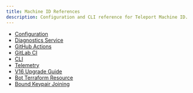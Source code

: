 ```yaml
---
title: Machine ID References
description: Configuration and CLI reference for Teleport Machine ID.
---
```


- [Configuration](configuration.mdx)
- [Diagnostics Service](diagnostics-service.mdx)
- [GitHub Actions](github-actions.mdx)
- [GitLab CI](gitlab.mdx)
- [CLI](../../reference/cli/tbot.mdx)
- [Telemetry](telemetry.mdx)
- [V16 Upgrade Guide](v16-upgrade-guide.mdx)
- [Bot Terraform Resource](../../reference/terraform-provider/resources/bot.mdx)
- [Bound Keypair Joining](bound-keypair.mdx)
